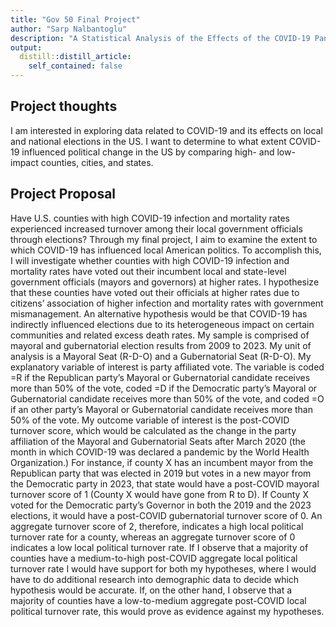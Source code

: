 ```yaml
---
title: "Gov 50 Final Project"
author: "Sarp Nalbantoglu"
description: "A Statistical Analysis of the Effects of the COVID-19 Pandemic on Politcal Leaning at the County, State, and National Levels (2020-2022) "
output:
  distill::distill_article:
    self_contained: false
---
```




## Project thoughts

I am interested in exploring data related to COVID-19 and its effects on local and national elections in the US. I want to determine to what extent COVID-19 influenced political change in the US by comparing high- and low- impact counties, cities, and states. 

## Project Proposal

Have U.S. counties with high COVID-19 infection and mortality rates experienced increased turnover among their local government officials through elections? Through my final project, I aim to examine the extent to which COVID-19 has influenced local American politics. To accomplish this, I will investigate whether counties with high COVID-19 infection and mortality rates have voted out their incumbent local and state-level government officials (mayors and governors) at higher rates. I hypothesize that these counties have voted out their officials at higher rates due to citizens' association of higher infection and mortality rates with government mismanagement. An alternative hypothesis would be that COVID-19 has indirectly influenced elections due to its heterogeneous impact on certain communities and related excess death rates. My sample is comprised of mayoral and gubernatorial election results from 2009 to 2023. My unit of analysis is a Mayoral Seat (R-D-O) and a Gubernatorial Seat (R-D-O). My explanatory variable of interest is party affiliated vote. The variable is coded =R if the Republican party's Mayoral or Gubernatorial candidate receives more than 50% of the vote, coded =D if the Democratic party's Mayoral or Gubernatorial candidate receives more than 50% of the vote, and coded =O if an other party's Mayoral or Gubernatorial candidate receives more than 50% of the vote. My outcome variable of interest is the post-COVID turnover score, which would be calculated as the change in the party affiliation of the Mayoral and Gubernatorial Seats after March 2020 (the month in which COVID-19 was declared a pandemic by the World Health Organization.) For instance, if county X has an incumbent mayor from the Republican party that was elected in 2019 but votes in a new mayor from the Democratic party in 2023, that state would have a post-COVID mayoral turnover score of 1 (County X would have gone from R to D). If County X voted for the Democratic party's Governor in both the 2019 and the 2023 elections, it would have a post-COVID gubernatorial turnover score of 0. An aggregate turnover score of 2, therefore, indicates a high local political turnover rate for a county, whereas an aggregate turnover score of 0 indicates a low local political turnover rate. If I observe that a majority of counties have a medium-to-high post-COVID aggregate local political turnover rate I would have support for both my hypotheses, where I would have to do additional research into demographic data to decide which hypothesis would be accurate. If, on the other hand, I observe that a majority of counties have a low-to-medium aggregate post-COVID local political turnover rate, this would prove as evidence against my hypotheses. 








